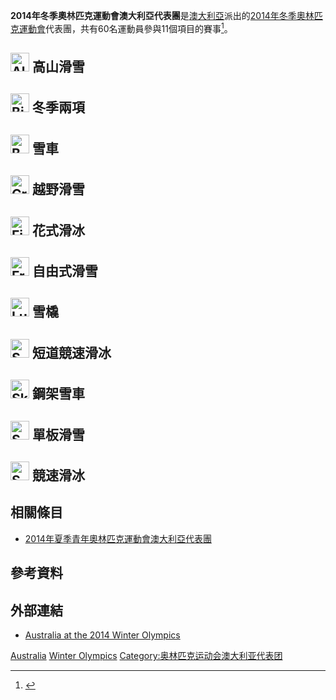 {{Infobox Country Olympics
|NOC=AUS
|games=2014年冬季
|Chef De Mission=
|competitors='''60'''
|sports=11
|flagbearer= 开幕式：[[亚历克斯·普林|亚历克斯·普林]]（单板滑雪）<ref>{{cite news |last=Webster |first=Andrew |date=2014-02-06 |title=Sochi Winter Olympics: Alex 'Chumpy' Pullin named Australia's flagbearer for opening ceremony |url=http://www.smh.com.au/sport/winter-olympics/sochi-winter-olympics-alex-chumpy-pullin-named-australias-flagbearer-for-opening-ceremony-20140206-3251n.html |publisher=The Sydney Morning Herald |location= |accessdate=2014-02-06 |archive-date=2014-02-06 |archive-url=https://web.archive.org/web/20140206193859/http://www.smh.com.au/sport/winter-olympics/sochi-winter-olympics-alex-chumpy-pullin-named-australias-flagbearer-for-opening-ceremony-20140206-3251n.html |dead-url=no }}</ref><ref>{{cite web |url=http://www.olympic.org/Documents/Games_Sochi_2014/Flagbearers_Sochi_2014_Opening_Ceremony.pdf |title=Sochi 2014 Opening Ceremony - Flagbearers |date=2014-02-07 |work=IOC |accessdate=2014-02-07 |archiveurl=https://web.archive.org/web/20140208194407/http://www.olympic.org/Documents/Games_Sochi_2014/Flagbearers_Sochi_2014_Opening_Ceremony.pdf |archivedate=2014-02-08 |dead-url=no }}</ref><br>闭幕式：[[大卫·莫里斯_(滑雪运动员)|大卫·莫里斯]]（自由式滑雪）<ref>{{cite news |last=Webster |first=Andrew |date=2014-02-22 |title=Sochi Winter Olympics: David Morris is Australia's flagbearer for closing ceremony |url=http://www.smh.com.au/sport/winter-olympics/sochi-winter-olympics-david-morris-is-australias-flagbearer-for-closing-ceremony-20140222-338za.html |publisher=The Sydney Morning Herald |location= |accessdate=2014-02-22 |archive-date=2014-06-25 |archive-url=https://web.archive.org/web/20140625150753/http://www.smh.com.au/sport/winter-olympics/sochi-winter-olympics-david-morris-is-australias-flagbearer-for-closing-ceremony-20140222-338za.html |dead-url=no }}</ref><ref>{{cite web|title=Sochi 2014 Closing Ceremony - Flagbearers|url=http://www.olympic.org/Documents/Games_Sochi_2014/Flagbearers_Sochi_2014_Closing_Ceremony.pdf|work=IOC|date=2014-02-23|accessdate=2014-02-23|archiveurl=https://web.archive.org/web/20140223200424/http://www.olympic.org/Documents/Games_Sochi_2014/Flagbearers_Sochi_2014_Closing_Ceremony.pdf|archivedate=2014-02-23|dead-url=no}}</ref>
|gold=
|silver=
|bronze=
|total=
|rank=
}}
'''2014年冬季奧林匹克運動會澳大利亞代表團'''是[[澳大利亞|澳大利亞]]派出的[[2014年冬季奧林匹克運動會|2014年冬季奧林匹克運動會]]代表團，共有60名運動員參與11個項目的賽事<ref>{{cite news |author=<!--Staff writer(s); no by-line.--> |title=Australia team increased to 60 for Sochi |url=http://wintergames.ap.org/article/australia-team-increased-60-sochi |newspaper=[[美聯社|美聯社]] |location=Sydney, Australia |publisher= |date=29 January 2014 |accessdate=2014-01-31 |deadurl=yes |archiveurl=https://web.archive.org/web/20140202101537/http://wintergames.ap.org/article/australia-team-increased-60-sochi |archivedate=2014-02-02 }}</ref>。

== [[Image:Alpine_skiing_pictogram.svg|30px]] 高山滑雪 ==
{{main|2014年冬季奧林匹克運動會高山滑雪比賽}}

== [[Image:Biathlon_pictogram.svg|30px]] 冬季兩項 ==
{{main|2014年冬季奧林匹克運動會冬季兩項比賽}}

== [[Image:Bobsleigh_pictogram.svg|30px]] 雪車 ==
{{main|2014年冬季奧林匹克運動會雪車比賽}}

== [[Image:Cross_country_skiing_pictogram.svg|30px]] 越野滑雪 ==
{{main|2014年冬季奧林匹克運動會越野滑雪比賽}}

== [[Image:Figure_skating_pictogram.svg|30px]] 花式滑冰 ==
{{main|2014年冬季奧林匹克運動會花式滑冰比賽}}

== [[Image:Freestyle_skiing_pictogram.svg|30px]] 自由式滑雪 ==
{{main|2014年冬季奧林匹克運動會自由式滑雪比賽}}

== [[Image:Luge_pictogram.svg|30px]] 雪橇 ==
{{main|2014年冬季奧林匹克運動會雪橇比賽}}

== [[Image:Short_track_speed_skating_pictogram.svg|30px]] 短道競速滑冰 ==
{{main|2014年冬季奧林匹克運動會短道競速滑冰比賽}}

== [[Image:Skeleton_pictogram.svg|30px]] 鋼架雪車 ==
{{main|2014年冬季奧林匹克運動會鋼架雪車比賽}}

== [[Image:Snowboarding_pictogram.svg|30px]] 單板滑雪 ==
{{main|2014年冬季奧林匹克運動會單板滑雪比賽}}

== [[Image:Speed_skating_pictogram.svg|30px]] 競速滑冰 ==
{{main|2014年冬季奧林匹克運動會競速滑冰比賽}}

== 相關條目 ==
* [[2014年夏季青年奧林匹克運動會澳大利亞代表團|2014年夏季青年奧林匹克運動會澳大利亞代表團]]

== 參考資料 ==
{{Reflist}}

== 外部連結 ==
* [http://www.sochi2014.com/en/team-australia Australia at the 2014 Winter Olympics]{{Wayback|url=http://www.sochi2014.com/en/team-australia |date=20140224192431 }} 

{{NOCin2014WinterOlympics}}

[[Category:2014年冬季奧林匹克運動會代表團|Australia]]
[[Category:2014年澳大利亞|Winter Olympics]]
[[Category:奥林匹克运动会澳大利亚代表团|Category:奥林匹克运动会澳大利亚代表团]]